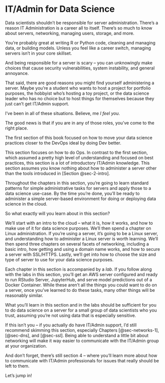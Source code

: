 # IT/Admin for Data Science {#sec-3-intro}

Data scientists shouldn't be responsible for server administration.
There's a reason IT Administration is a career all to itself. There's so
much to know about servers, networking, managing users, storage, and
more.

You're probably great at writing R or Python code, cleaning and managing
data, or building models. Unless you feel like a career switch, managing
servers isn't in your core skillset.

And being responsible for a server is scary -- you can unknowingly make
choices that cause security vulnerabilities, system instability, and
general annoyance.

That said, there are good reasons you might find yourself administering
a server. Maybe you're a student who wants to host a project for
portfolio purposes, the hobbyist who's hosting a toy project, or the
data science leader who has no choice but to host things for themselves
because they just can't get IT/Admin support.

I've been in all of these situations. Believe, me *I feel you*.

The good news is that if you are in any of those roles, you've come to
the right place.

The first section of this book focused on how to move your data science
practices closer to the DevOps ideal by doing Dev better.

This section focuses on how to do Ops. In contrast to the first section,
which assumed a pretty high level of understanding and focused on best
practices, this section is a lot of introductory IT/Admin knowledge.
This section assumes you know nothing about how to administer a server
other than the tools introduced in [Section @sec-2-intro].

Throughout the chapters in this section, you're going to learn standard
patterns for simple administrative tasks for servers and apply those to
a data science use-case. By the time you're done, you'll be ready to
administer a simple server-based environment for doing or deploying data
science in the cloud.

So what exactly will you learn about in this section?

We'll start with an intro to the cloud -- what it is, how it works, and
how to make use of it for data science purposes. We'll then spend a
chapter on Linux administration. If you're using a server, it's going to
be a Linux server, and understanding how to administer a Linux server is
worth learning. We'll then spend three chapters on several facets of
networking, including a basic intro, how getting and using a domain name
works, and how to secure a server with SSL/HTTPS. Lastly, we'll get into
how to choose the size and type of server to use for your data science
purposes.

Each chapter in this section is accompanied by a *lab*. If you follow
along with the labs in this section, you'll get an AWS server configured
and ready to run RStudio Server, JupyterHub, and serve model predictions
out of a Docker Container. While these aren't all the things you could
want to do on a server, once you've learned to do these tasks, many
other things will be reasonably similar.

What you'll learn in this section and in the labs should be sufficient
for you to do data science on a server for a small group of data
scientists who you trust, assuming you're not using data that is
especially sensitive.

If this isn't you -- if you actually do have IT/Admin support, I'd still
recommend skimming this section, especially Chapters [@sec-networks-1],
[@sec-dns], and [@sec-ssl]. Being able to understand a little bit about
networking will make it way easier to communicate with the IT/Admin
group at your organization.

And don't forget, there's still section 4 -- where you'll learn more
about how to communicate with IT/Admin professionals for issues that
really should be left to them.

Let's jump in!
